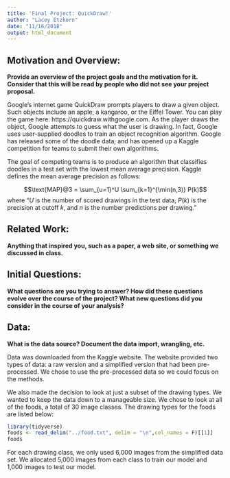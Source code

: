 ```yaml
---
title: 'Final Project: QuickDraw!'
author: "Lacey Etzkorn"
date: "11/16/2018"
output: html_document
---
```


## Motivation and Overview: 

**Provide an overview of the project goals and the motivation for it. Consider that this will be read by people who did not see your project proposal.**

Google's internet game QuickDraw prompts players to draw a given object. 
Such objects include an apple, a kangaroo, or the Eiffel Tower. 
You can play the game here: https://quickdraw.withgoogle.com. 
As the player draws the object, Google attempts to guess what the user is drawing. 
In fact, Google uses user-supplied doodles to train an object recognition algorithm.
Google has released some of the doodle data, and has opened up a Kaggle competition for teams to submit their own algorithms.

The goal of competing teams is to produce an algorithm that classifies doodles in a test set with the lowest mean average precision. Kaggle defines the mean average precision as follows:

$$\text{MAP}@3 = \sum_{u=1}^U \sum_{k=1}^{\min(n,3)} P(k)$$
where "$U$ is the number of scored drawings in the test data, $P(k)$ is the precision at cutoff $k$, and $n$ is the number predictions per drawing."

## Related Work: 

**Anything that inspired you, such as a paper, a web site, or something we discussed in class.**



## Initial Questions: 

**What questions are you trying to answer? How did these questions evolve over the course of the project? What new questions did you consider in the course of your analysis?**



## Data: 

**What is the data source? Document the data import, wrangling, etc.**

Data was downloaded from the Kaggle website. The website provided two types of data: a raw version and a simplified version that had been pre-processed. We chose to use the pre-processed data so we could focus on the methods. 

We also made the decision to look at just a subset of the drawing types. We wanted to keep the data down to a manageable size. We chose to look at all of the foods, a total of 30 image classes. The drawing types for the foods are listed below:

```r
library(tidyverse)
foods <- read_delim("../food.txt", delim = "\n",col_names = F)[[1]]
foods
```

For each drawing class, we only used 6,000 images from the simplified data set. We allocated 5,000 images from each class to train our model and 1,000 images to test our model.